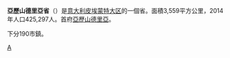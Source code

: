 {{Infobox_ProvinceIT |
  fullname              = |
  name                  = Alessandria|
  region                = [[File:Piemonte.svg|20px]] [[皮埃蒙特大区|皮埃蒙特大区]] |
  capital               = [[亚历山德里亚_(意大利)|亚历山德里亚]] |
  commune               = 190 |
  area                  = 3,558.83 |
  population_as_of      = 2017年 |
  population            = 425,297 |
  populationdensity     = 120.5 |
  vehicle               = AL |
  postal_code           = 15010-15013, 15015-15018, 15020-15036, 15038-15046, 15048-15053, 15055-15079, 15100 |
  telephone_prefix      = 010, 019, 0131, 0141, 0142, 0143, 0144 |
  ISTAT                 = 06 |
  president             = Gianfranco Lorenzo Baldi|
  map                   = [[File:Alessandria_posizione.svg|150px]]|
  coatofarms            = |
}}
'''亞歷山德里亞省'''（{{lang-it|Provincia di Alessandria}}）是[[意大利|意大利]][[皮埃蒙特大区|皮埃蒙特大区]]的一個省。面積3,559平方公里，2014年人口425,297人。首府[[亚历山德里亚_(意大利)|亞歷山德里亞]]。

下分190市鎮。

{{亞歷山德里亞省市鎮}}
{{Authority control}}

[[Category:皮埃蒙特大区省份|A]]